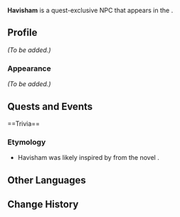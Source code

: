 {{Meta
<!-- Remove this template after adding the missing info -->
|missing_NPC_profile  = yes
<!--
|missing_NPC_idle     = yes
|missing_NPC_dialogue = yes
-->
}}
{{Character Infobox
|type             = Quest NPC
|image            = NPC Havisham.png
|realname         = <!-- Optional, if different from in-game name -->
|deceased         = <!-- Past (for deceased prior to events of the game) or free response -->
|region           = Fontaine<!-- Character's home/main nation -->
|location         = Fontaine<!-- Nation where you can find the character in the game -->
|affiliation      = 
|title            = 

|ancestry         = <!-- Clan/family -->
|father           = 
|mother           = 
|spouse           = 
|sibling          = 
|child            = 
|relative         = 
}}
'''Havisham''' is a quest-exclusive NPC that appears in the {{Quest|Impromptu Poem of the Crimson Dawn}}.
<!--
==Location==
{{subst:#tag:gallery|
NPC Location {{subst:#titleparts:{{subst:PAGENAME}}}}.png{{subst:!}}{{subst:#titleparts:{{subst:PAGENAME}}}}'s location
NPC Location {{subst:#titleparts:{{subst:PAGENAME}}}} Context.png{{subst:!}}Additional context
}}
-->
==Profile==
<!--Detailed story/lore information goes here.-->
''(To be added.)''

===Appearance===
<!--Keep appearance section short and concise. Limit to 2 paragraphs with 3-4 sentences each.-->
''(To be added.)''

==Quests and Events==
{{Quests and Events}}
<!--
==Idle Quotes==
{{Dialogue Start}}
: {{DIcon|Idle}} {{Tx}}
:: {{A|VO {{subst:#titleparts:{{subst:PAGENAME}}}} 01.ogg}} "{{Tx}}"
{{Dialogue End}}

==Dialogue==
{{Dialogue Start}}
:'''{{subst:#titleparts:{{subst:PAGENAME}}}}:''' 
:{{DIcon}}
{{Dialogue End}}
<!--
==Event Dialogue==
===Event Name===
{{Dialogue Start}}
:'''{{subst:#titleparts:{{subst:PAGENAME}}}}:'''
{{Dialogue End}}
-->==Trivia==
===Etymology===
*Havisham was likely inspired by {{W|Miss_Havisham|Miss Havisham}} from the {{W|Charles_Dickens|Charles Dickens}} novel {{W|Great_Expectations|Great Expectations}}.
==Other Languages==
{{Other Languages|default_hidden=1
|en      = Havisham
|zhs     = 哈维沙姆
|zhs_rm  = Hāwéishāmǔ
|zht     = 哈維沙姆
|zht_rm  = Hāwéishāmǔ
|ja      = ハヴィシャム
|ja_rm   = Havishamu
|ko      = 하비샴
|es      = Havisham
|fr      = Havisham
|ru      = Хавишам
|th      = Havisham
|vi      = Havisham
|de      = Havisham
|id      = Havisham
|pt      = Havisham
|tr      = Havisham
|it      = Havisham
}}

==Change History==
{{Change History|4.2}}
<!--
==References==
{{Reflist}}
-->